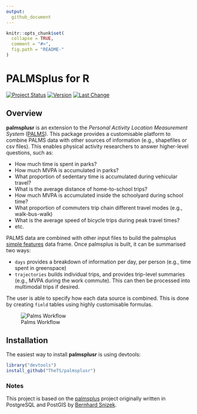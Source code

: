 ```yaml
---
output:
  github_document
---
```


<!-- README.md is generated from README.Rmd. Please edit that file -->

```r
knitr::opts_chunk$set(
  collapse = TRUE,
  comment = "#>",
  fig.path = "README-"
)
```

# PALMSplus for R

<!--[![AppVeyor Build Status](https://ci.appveyor.com/api/projects/status/github/TheTS/palmsplusr?branch=master&svg=true)](https://ci.appveyor.com/project/TheTS/palmsplusr)-->
<!--[![Travis-CI Build Status](https://travis-ci.org/TheTS/palmsplusr.svg?branch=master)](https://travis-ci.org/TheTS/palmsplusr) -->
<!--[![codecov](https://codecov.io/gh/TheTS/actigraph.sleepr/branch/master/graph/badge.svg)](https://codecov.io/gh/TheTS/actigraph.sleepr)-->
[![Project Status](http://www.repostatus.org/badges/latest/wip.svg)](http://www.repostatus.org/#wip)
[![Version](https://img.shields.io/badge/Package%20version-0.1.0-orange.svg)](commits/master)
[![Last Change](https://img.shields.io/badge/Last%20change-`r gsub('-', '--', Sys.Date())`-yellowgreen.svg)](/commits/master)

## Overview

**palmsplusr** is an extension to the *Personal Activity Location Measurement System* ([PALMS](https://ucsd-palms-project.wikispaces.com/)). This package provides a customisable platform to combine PALMS data with other sources of information (e.g., shapefiles or csv files). This enables physical activity researchers to answer higher-level questions, such as:

* How much time is spent in parks?
* How much MVPA is accumulated in parks?
* What proportion of sedentary time is accumulated during vehicular travel?
* What is the average distance of home-to-school trips?
* How much MVPA is accumulated inside the schoolyard during school time?
* What proportion of commuters trip chain different travel modes (e.g., walk-bus-walk)
* What is the average speed of bicycle trips during peak travel times?
* etc.

PALMS data are combined with other input files to build the palmsplus [simple features](https://github.com/r-spatial/sf) data frame. Once palmsplus is built, it can be summarised two ways: 

* `days` provides a breakdown of information per day, per person (e.g., time spent in greenspace)
* `trajectories` builds individual trips, and provides trip-level summaries (e.g., MVPA during the work commute). This can then be processed into multimodal trips if desired. 

The user is able to specify how each data source is combined. This is done by creating `field` tables using highly customisable formulas.

![Palms Workflow](http://i.imgur.com/aSzlC3E.png)

## Installation

The easiest way to install **palmsplusr** is using devtools:

```r
library("devtools")
install_github("TheTS/palmsplusr")
```

### Notes

This project is based on the [palmsplus](https://github.com/bsnizek/palmsplus) project originally written in PostgreSQL and PostGIS by [Bernhard Snizek](http://www.snizek.com).
